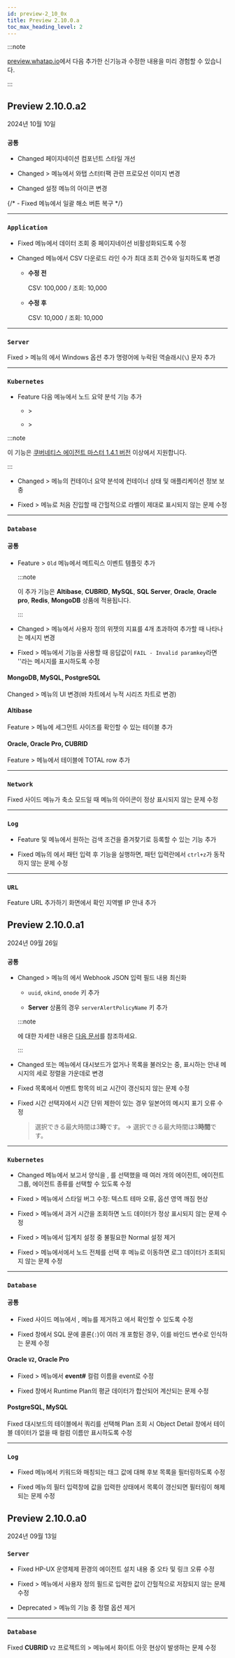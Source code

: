 ```yaml
---
id: preview-2_10_0x
title: Preview 2.10.0.a
toc_max_heading_level: 2
---
```


<head>
<meta name="robots" content="noindex, nofollow"/>
</head>

:::note

[preview.whatap.io](https://preview.whatap.io)에서 다음 추가한 신기능과 수정한 내용을 미리 경험할 수 있습니다. 

:::

## Preview 2.10.0.a2

2024년 10월 10일

<div class='indentTab'>


### `공통`

- <Status priority='0'>Changed</Status> 페이지네이션 컴포넌트 스타일 개선

- <Status priority='1'>Changed</Status> <Cmdname sid="side_myUsage" className="uitext" /> &gt; <Cmdname sid="side_paymentInformation" className="uitext" /> 메뉴에서 와탭 스터터팩 관련 프로모션 이미지 변경

- <Status priority='1'>Changed</Status> <Cmdname sid="language" className="uitext" /> 설정 메뉴의 아이콘 변경

{/* - <Status priority='0'>Fixed</Status> <Cmdname sid="TTL08411" className="uitext" /> 메뉴에서 <UI>일괄 해소</UI> 버튼 복구 */}

---

### `Application`

- <Status priority='0'>Fixed</Status> <Cmdname sid="side_statistics" className="uitext" /> 메뉴에서 데이터 조회 중 페이지네이션 비활성화되도록 수정

- <Status priority='1'>Changed</Status> <Cmdname sid="side_statistics" className="uitext" /> 메뉴에서 CSV 다운로드 라인 수가 최대 조회 건수와 일치하도록 변경
    
  - **수정 전**

    CSV: 100,000 / 조회: 10,000
  
  - **수정 후**

    CSV: 10,000 / 조회: 10,000

---

### `Server`

<Status priority='0'>Fixed</Status> <Cmdname sid="side_serverList" className="uitext" /> &gt; <Cmdname sid="side_serverInventory" className="uitext" /> 메뉴의 <Cmdname sid="side_serverInventoryGuide" className="uitext" />에서 Windows 옵션 추가 명령어에 누락된 역슬래시(`\`) 문자 추가

---

### `Kubernetes`

- <Status priority='1'>Feature</Status> 다음 메뉴에서 노드 요약 분석 기능 추가

  - <Cmdname sid="side_dashboard" className="uitext" /> &gt; <Cmdname sid="side_containerMap" className="uitext" />

  - <Cmdname sid="side_dashboard" className="uitext" /> &gt; <Cmdname sid="side_nodeMap" className="uitext" />

:::note

이 기능은 [쿠버네티스 에이전트 마스터 1.4.1 버전](../k8s/k8s-1_4_1) 이상에서 지원합니다.

:::

- <Status priority='1'>Changed</Status> <Cmdname sid="side_dashboard" className="uitext" /> &gt; <Cmdname sid="side_containerMap" className="uitext" /> 메뉴의 컨테이너 요약 분석에 컨테이너 상태 및 애플리케이션 정보 보충

- <Status priority='0'>Fixed</Status> <Cmdname sid="side_dashboard" className="uitext" /> &gt; <Cmdname sid="side_containerMap" className="uitext" /> 메뉴로 처음 진입할 때 간헐적으로 라벨이 제대로 표시되지 않는 문제 수정

---

### `Database`

#### 공통

- <Status priority='1'>Feature</Status> <Cmdname sid="side_event" className="uitext" /> &gt; <Cmdname sid="side_eventSetting" className="uitext" /> <code className="oldfunc">Old</code> 메뉴에서 메트릭스 이벤트 템플릿 추가

  :::note

  이 추가 기능은 **Altibase**, **CUBRID**, **MySQL**, **SQL Server**, **Oracle**, **Oracle pro**, **Redis**, **MongoDB** 상품에 적용됩니다.

  :::

- <Status priority='1'>Changed</Status> <Cmdname sid="side_dashboard" className="uitext" /> &gt; <Cmdname sid="side_multiInstance" className="uitext" /> 메뉴에서 사용자 정의 위젯의 지표를 4개 초과하여 추가할 때 나타나는 메시지 변경

- <Status priority='0'>Fixed</Status> <Cmdname sid="side_dashboard" className="uitext" /> &gt; <Cmdname sid="side_dbMonitoring" className="uitext" /> 메뉴에서 <Cmdname sid="session_kill" className="uitext" /> 기능을 사용할 때 응답값이 `FAIL - Invalid paramkey`라면 '<Cmdname sid="NTC06152" className="uitext" />'라는 메시지를 표시하도록 수정

#### MongoDB, MySQL, PostgreSQL

<Status priority='1'>Changed</Status> <Cmdname sid="side_reportStat" className="uitext" /> &gt; <Cmdname sid="side_dbSize" className="uitext" /> 메뉴의 UI 변경(바 차트에서 누적 시리즈 차트로 변경)

#### Altibase

<Status priority='1'>Feature</Status> <Cmdname sid="side_reportStat" className="uitext" /> &gt; <Cmdname sid="side_tableSpace" className="uitext" /> 메뉴에 세그먼트 사이즈를 확인할 수 있는 테이블 추가

#### Oracle, Oracle Pro, CUBRID

<Status priority='1'>Feature</Status> <Cmdname sid="side_reportStat" className="uitext" /> &gt; <Cmdname sid="side_tableSpace" className="uitext" /> 메뉴에서 <Cmdname sid="table_space_detail" className="uitext" /> 테이블에 TOTAL row 추가

---

### `Network`

<Status priority='0'>Fixed</Status> 사이드 메뉴가 축소 모드일 때 <Cmdname sid="side_lab" className="uitext" /> 메뉴의 아이콘이 정상 표시되지 않는 문제 수정

---

### `Log`

- <Status priority='1'>Feature</Status> <Cmdname sid="side_logSearch" className="uitext" /> 및 <Cmdname sid="side_logTail" className="uitext" /> 메뉴에서 원하는 검색 조건을 즐겨찾기로 등록할 수 있는 기능 추가

- <Status priority='0'>Fixed</Status> <Cmdname sid="side_logSetting" className="uitext" /> 메뉴의 <Cmdname sid="log_parser_setting_primary" className="uitext" />에서 패턴 입력 후 <Cmdname sid="simulation" className="uitext" /> 기능을 실행하면, 패턴 입력란에서 `ctrl+z`가 동작하지 않는 문제 수정

---

### `URL`

<Status priority='1'>Feature</Status> <UI>URL 추가하기</UI> 화면에서 <UI>확인 지역</UI>별 IP 안내 추가

</div>


## Preview 2.10.0.a1

2024년 09월 26일

<div class='indentTab'>

### `공통`

- <Status priority='1'>Changed</Status> <Cmdname sid="side_event" className="uitext" /> &gt; <Cmdname sid="side_eventNoti" className="uitext" /> 메뉴의 <Cmdname sid="TTL06656" className="uitext" />에서 <UI>Webhook JSON</UI> 입력 필드 내용 최신화

  - `uuid`, `okind`, `onode` 키 추가

  - **Server** 상품의 경우 `serverAlertPolicyName` 키 추가

  :::note

  <Cmdname sid="TTL06656" className="uitext" />에 대한 자세한 내용은 [다음 문서](../../java/set-receive-event#add3rdparty)를 참조하세요.

  :::

- <Status priority='1'>Changed</Status> <Cmdname sid="side_integratedFlexboard" className="uitext" /> 또는 <Cmdname sid="side_flexboard" className="uitext" /> 메뉴에서 대시보드가 없거나 목록을 불러오는 중, 표시하는 안내 메시지의 세로 정렬을 가운데로 변경

- <Status priority='0'>Fixed</Status> <Cmdname sid="sms_alert_status" className="uitext" /> 목록에서 이벤트 항목의 비교 시간이 갱신되지 않는 문제 수정

- <Status priority='0'>Fixed</Status> 시간 선택자에서 시간 단위 제한이 있는 경우 일본어의 메시지 표기 오류 수정

  > 選択できる最大時間は3<b>時</b>です。 → 選択できる最大時間は3<b>時間</b>です。

---

### `Kubernetes`

- <Status priority='1'>Changed</Status> <Cmdname sid="side_report" className="uitext" /> 메뉴에서 보고서 양식을 <Cmdname sid="A200_AppMonthlyReport" className="uitext" report/>, <Cmdname sid="A155_AppMonthPerformance" className="uitext" report />를 선택했을 때 여러 개의 에이전트, 에이전트 그룹, 에이전트 종류를 선택할 수 있도록 수정

- <Status priority='0'>Fixed</Status> <Cmdname sid="side_dashboard" className="uitext" /> &gt; <Cmdname sid="side_nodeMap" className="uitext" /> 메뉴에서 스타일 버그 수정: 텍스트 테마 오류, 옵션 영역 깨짐 현상

- <Status priority='0'>Fixed</Status> <Cmdname sid="side_dashboard" className="uitext" /> &gt; <Cmdname sid="side_nodeMap" className="uitext" /> 메뉴에서 과거 시간을 조회하면 노드 데이터가 정상 표시되지 않는 문제 수정

- <Status priority='0'>Fixed</Status> <Cmdname sid="side_dashboard" className="uitext" /> &gt; <Cmdname sid="side_nodeMap" className="uitext" /> 메뉴에서 임계치 설정 중 불필요한 Normal 설정 제거

- <Status priority='0'>Fixed</Status> <Cmdname sid="side_dashboard" className="uitext" /> &gt; <Cmdname sid="side_nodeMap" className="uitext" /> 메뉴에서에서 노드 전체를 선택 후 <Cmdname sid="side_log" className="uitext" /> 메뉴로 이동하면 로그 데이터가 조회되지 않는 문제 수정

---

### `Database`

#### 공통

- <Status priority='0'>Fixed</Status> 사이드 메뉴에서 <Cmdname sid="side_logViewer" className="uitext" />, <Cmdname sid="side_fileLogAlert" className="uitext" /> 메뉴를 제거하고 <Cmdname sid="sitemap" className="uitext" />에서 확인할 수 있도록 수정

- <Status priority='0'>Fixed</Status> <Cmdname sid="TTL06224" className="uitext" /> 창에서 SQL 문에 콜론(`:`)이 여러 개 포함된 경우, 이를 바인드 변수로 인식하는 문제 수정

#### Oracle <code className="my">V2</code>, Oracle Pro

- <Status priority='0'>Fixed</Status> <Cmdname sid="side_analysis" className="uitext" /> &gt; <Cmdname sid="side_dbLockTree" className="uitext" /> 메뉴에서 <b>event#</b> 컬럼 이름을 <UI>event</UI>로 수정

- <Status priority='0'>Fixed</Status> <Cmdname sid="TTL06224" className="uitext" /> 창에서 <UI>Runtime Plan</UI>의 평균 데이터가 합산되어 계산되는 문제 수정

#### PostgreSQL, MySQL

<Status priority='0'>Fixed</Status> 대시보드의 <Cmdname sid="active_sessions" className="uitext" /> 테이블에서 쿼리를 선택해 Plan 조회 시 Object Detail 창에서 테이블 데이터가 없을 때 컬럼 이름만 표시하도록 수정

---

### `Log`

- <Status priority='0'>Fixed</Status> <Cmdname sid="side_logExplorer" className="uitext" /> 메뉴에서 키워드와 매칭되는 태그 값에 대해 후보 목록을 필터링하도록 수정

- <Status priority='0'>Fixed</Status> <Cmdname sid="side_logExplorer" className="uitext" /> 메뉴의 필터 입력창에 값을 입력한 상태에서 목록이 갱신되면 필터링이 해제되는 문제 수정

</div>


## Preview 2.10.0.a0

2024년 09월 13일

<div class='indentTab'>

### `Server`

- <Status priority='0'>Fixed</Status> <UI>HP-UX</UI> 운영체제 환경의 에이전트 설치 내용 중 오타 및 링크 오류 수정

- <Status priority='0'>Fixed</Status> <Cmdname sid="side_serverList" className="uitext" /> &gt; <Cmdname sid="side_serverInventory" className="uitext" /> 메뉴에서 사용자 정의 필드로 입력한 값이 간헐적으로 저장되지 않는 문제 수정

- <Status priority='1'>Deprecated</Status> <Cmdname sid="side_serverList" className="uitext" /> &gt; <Cmdname sid="side_serverInventory" className="uitext" /> 메뉴의 <Cmdname sid="BTN06441" className="uitext" /> 기능 중 정렬 옵션 제거

---

### `Database`

<Status priority='0'>Fixed</Status> **CUBRID** <code className="my">V2</code> 프로젝트의 <Cmdname sid="side_reportStat" className="uitext" /> &gt; <Cmdname sid="side_dbSize" className="uitext" /> 메뉴에서 화이트 아웃 현상이 발생하는 문제 수정

</div>
